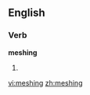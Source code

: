 ==English==

===Verb===
'''meshing'''

# {{present participle of|[[mesh]]}}

[[vi:meshing]]
[[zh:meshing]]